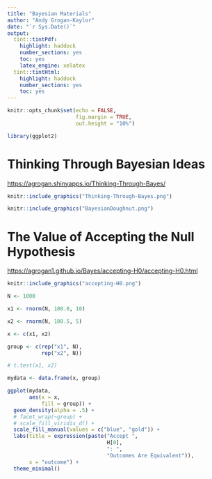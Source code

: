 ```yaml
---
title: "Bayesian Materials"
author: "Andy Grogan-Kaylor"
date: "`r Sys.Date()`"
output:
  tint::tintPdf:
    highlight: haddock
    number_sections: yes
    toc: yes
    latex_engine: xelatex
  tint::tintHtml:
    highlight: haddock
    number_sections: yes
    toc: yes    
---
```


```r

knitr::opts_chunk$set(echo = FALSE,
                      fig.margin = TRUE,
                      out.height = "10%")

library(ggplot2)

```

# Thinking Through Bayesian Ideas

[https://agrogan.shinyapps.io/Thinking-Through-Bayes/](https://agrogan.shinyapps.io/Thinking-Through-Bayes/)

```r

knitr::include_graphics("Thinking-Through-Bayes.png")

```

```r

knitr::include_graphics("BayesianDoughnut.png")

```

# The Value of Accepting the Null Hypothesis

[https://agrogan1.github.io/Bayes/accepting-H0/accepting-H0.html](https://agrogan1.github.io/Bayes/accepting-H0/accepting-H0.html)

```r

knitr::include_graphics("accepting-H0.png")

```

```r

N <- 1000

x1 <- rnorm(N, 100.0, 10)

x2 <- rnorm(N, 100.5, 5)

x <- c(x1, x2)

group <- c(rep("x1", N),
           rep("x2", N))

# t.test(x1, x2)

mydata <- data.frame(x, group)

ggplot(mydata,
       aes(x = x,
           fill = group)) +
  geom_density(alpha = .5) +
  # facet_wrap(~group) +
  # scale_fill_viridis_d() +
  scale_fill_manual(values = c("blue", "gold")) +
  labs(title = expression(paste("Accept ", 
                                H[0],
                                ": ",
                                "Outcomes Are Equivalent")),
       x = "outcome") +
  theme_minimal()


```



